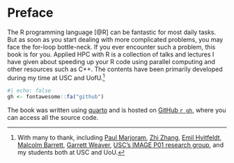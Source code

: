 # Preface {.unnumbered}

The R programming language [@R] can be fantastic for most daily tasks. But as soon as you start dealing with more complicated problems, you may face the for-loop bottle-neck. If you ever encounter such a problem, this book is for you. Applied HPC with R is a collection of talks and lectures I have given about speeding up your R code using parallel computing and other resources such as C++. The contents have been primarily developed during my time at USC and UofU.[^thanksto]

[^thanksto]: With many to thank, including [Paul Marjoram](https://keck.usc.edu/faculty-search/paul-marjoram/), [Zhi Zhang](https://zhiyang.netlify.app/){target="_blank"}, [Emil Hvitfeldt](https://www.emilhvitfeldt.com/){target="_blank"}, [Malcolm Barrett](https://malco.io/){target="_blank"}, [Garrett Weaver](https://www.linkedin.com/in/gmwusc/){target="_blank"}, [USC's IMAGE P01 research group](https://p01.uscbiostatistics.org/){target="_target"}, and my students both at USC and UoU.

```r
#| echo: false
gh <- fontawesome::fa("github") 
```

The book was written using [quarto](https://quarto.org){target="_blank"} and is hosted on [GitHub `r gh`](https://github.com/gvegayon/appliedhpcr){target="_blank"}, where you can access all the source code.